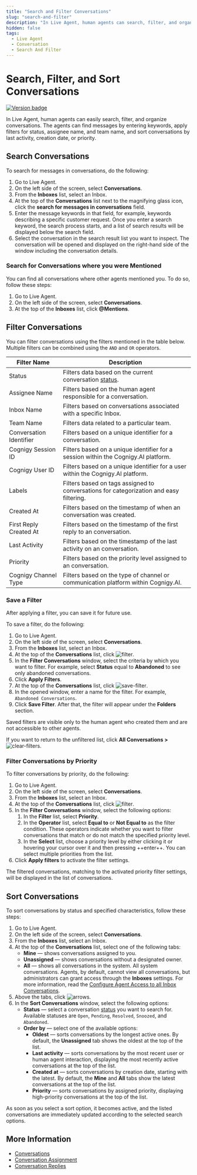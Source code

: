 ```yaml
---
title: "Search and Filter Conversations"
slug: "search-and-filter"
description: "In Live Agent, human agents can search, filter, and organize conversations. The agents can find messages by entering keywords, apply filters for status, assignee name, and team name, and sort conversations by last activity, creation date, or priority."
hidden: false
tags:
  - Live Agent
  - Conversation
  - Search And Filter
---
```


# Search, Filter, and Sort Conversations

<a href="Updated"><img src="https://img.shields.io/badge/Updated_in-v4.85-blue" alt="Version badge" /></a>

In Live Agent, human agents can easily search, filter, and organize conversations.
The agents can find messages by entering keywords,
apply filters for status, assignee name, and team name,
and sort conversations by last activity, creation date, or priority.

## Search Conversations 

To search for messages in conversations, do the following:

1. Go to Live Agent.
2. On the left side of the screen, select **Conversations**.
3. From the **Inboxes** list, select an Inbox.
4. At the top of the **Conversations** list next to the magnifying glass icon, click the **search for messages in conversations** field.
5. Enter the message keywords in that field, for example, keywords describing a specific customer request. Once you enter a search keyword, the search process starts, and a list of search results will be displayed below the search field.
6. Select the conversation in the search result list you want to inspect. The conversation will be opened and displayed on the right-hand side of the window including the conversation details. 

### Search for Conversations where you were Mentioned

You can find all conversations where other agents mentioned you. To do so, follow these steps:

1. Go to Live Agent.
2. On the left side of the screen, select **Conversations**.
3. At the top of the **Inboxes** list, click **@Mentions**.

## Filter Conversations

You can filter conversations using the filters mentioned in the table below. Multiple filters can be combined using the `AND` and `OR` operators.

| Filter Name             | Description                                                                                   |
|-------------------------|-----------------------------------------------------------------------------------------------|
| Status                  | Filters data based on the current conversation [status](overview.mdx#conversation-life-cycle). |
| Assignee Name           | Filters based on the human agent responsible for a conversation.                              |
| Inbox Name              | Filters based on conversations associated with a specific Inbox.                              |
| Team Name               | Filters data related to a particular team.                                                    |
| Conversation Identifier | Filters based on a unique identifier for a conversation.                                      |
| Cognigy Session ID      | Filters based on a unique identifier for a session within the Cognigy.AI platform.            |
| Cognigy User ID         | Filters based on a unique identifier for a user within the Cognigy.AI platform.               |
| Labels                  | Filters based on tags assigned to conversations for categorization and easy filtering.        |
| Created At              | Filters based on the timestamp of when an conversation was created.                           |
| First Reply Created At  | Filters based on the timestamp of the first reply to an conversation.                         |
| Last Activity           | Filters based on the timestamp of the last activity on an conversation.                       |
| Priority                | Filters based on the priority level assigned to an conversation.                              |
| Cognigy Channel Type    | Filters based on the type of channel or communication platform within Cognigy.AI.             |

### Save a Filter

After applying a filter, you can save it for future use.

To save a filter, do the following:

1. Go to Live Agent.
2. On the left side of the screen, select **Conversations**.
3. From the **Inboxes** list, select an Inbox.
4. At the top of the **Conversations** list, click ![filter](../../../static/img/_assets/icons/filter.svg).
5. In the **Filter Conversations** window, select the criteria by which you want to filter. For example, select **Status** equal to **Abandoned** to see only abandoned conversations.
6. Click **Apply Filters**. 
7. At the top of the **Conversations** list, click ![save-filter](../../../static/img/_assets/live-agent/icons/save-filter.svg).
8. In the opened window, enter a name for the filter. For example, `Abandoned Conversations`.
9. Click **Save Filter**. After that, the filter will appear under the **Folders** section. 

Saved filters are visible only to the human agent who created them and are not accessible to other agents.

If you want to return to the unfiltered list, click **All Conversations >** ![clear-filters](../../../static/img/_assets/live-agent/icons/clear-filters.svg).

### Filter Conversations by Priority

To filter conversations by priority, do the following:

1. Go to Live Agent.
2. On the left side of the screen, select **Conversations**.
3. From the **Inboxes** list, select an Inbox.
4. At the top of the **Conversations** list, click ![filter](../../../static/img/_assets/icons/filter.svg).
5. In the **Filter Conversations** window, select the following options:<br />
    1. In the **Filter** list, select **Priority**.<br />
    2. In the **Operator** list, select **Equal to** or **Not Equal to** as the filter condition. These operators indicate whether you want to filter conversations that match or do not match the specified priority level.<br />
    3. In the **Select** list, choose a priority level by either clicking it or hovering your cursor over it and then pressing ++enter++. You can select multiple priorities from the list.<br /> 
6. Click **Apply filters** to activate the filter settings.

The filtered conversations, matching to the activated priority filter settings, will be displayed in the list of conversations.

## Sort Conversations

To sort conversations by status and specified characteristics, follow these steps:

1. Go to Live Agent.
2. On the left side of the screen, select **Conversations**.
3. From the **Inboxes** list, select an Inbox.
4. At the top of the **Conversations** list, select one of the following tabs:
    - **Mine** — shows conversations assigned to you.
    - **Unassigned** — shows conversations without a designated owner.
    - **All** — shows all conversations in the system. All system conversations. Agents, by default, cannot view all conversations, but administrators can grant access through the **Inboxes** settings. For more information, read the [Configure Agent Access to all Inbox Conversations](../settings/inboxes.mdx#configure-agent-access-to-all-inbox-conversations). 
5. Above the tabs, click ![arrows](../../../static/img/_assets/live-agent/icons/arrows.svg).
6. In the **Sort Conversations** window, select the following options:
    - **Status** — select a conversation [status](overview.mdx#conversation-life-cycle) you want to search for. Available statuses are `Open`, `Pending`, `Resolved`, `Snoozed`, and `Abandoned`.<br />
    - **Order by** — select one of the available options:
        - **Oldest** — sorts conversations by the longest active ones. By default, the **Unassigned** tab shows the oldest at the top of the list.
        - **Last activity** — sorts conversations by the most recent user or human agent interaction, displaying the most recently active conversations at the top of the list.
        - **Created at** — sorts conversations by creation date, starting with the latest. By default, the **Mine** and **All** tabs show the latest conversations at the top of the list.
        - **Priority** — sorts conversations by assigned priority, displaying high-priority conversations at the top of the list.

As soon as you select a sort option, it becomes active, and the listed conversations are immediately updated according to the selected search options.

## More Information

- [Conversations](overview.mdx)
- [Conversation Assignment](assign-conversations.mdx)
- [Conversation Replies](send-reply.mdx)